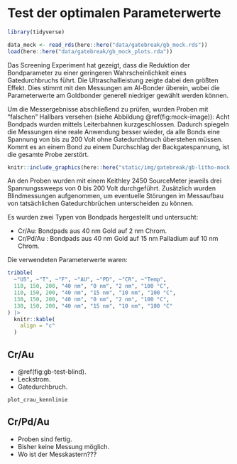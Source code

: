 # Test der optimalen Parameterwerte {#gb-mock}

```r
library(tidyverse)
```

```r
data_mock <- read_rds(here::here("data/gatebreak/gb_mock.rds"))
load(here::here("data/gatebreak/gb_mock_plots.rda"))
```

Das Screening Experiment hat gezeigt, dass die Reduktion der Bondparameter zu einer geringeren Wahrscheinlichkeit eines Gatedurchbruchs führt. 
Die Ultraschallleistung zeigte dabei den größten Effekt. 
Dies stimmt mit den Messungen am Al-Bonder überein, wobei die Parameterwerte am Goldbonder generell niedriger gewählt werden können.

Um die Messergebnisse abschließend zu prüfen, wurden Proben mit "falschen" Hallbars versehen (siehe Abbildung \@ref(fig:mock-image)): 
Acht Bondpads wurden mittels Leiterbahnen kurzgeschlossen. 
Dadurch spiegeln die Messungen eine reale Anwendung besser wieder, da alle Bonds eine Spannung von bis zu 200 Volt ohne Gatedurchbruch überstehen müssen. 
Kommt es an einem Bond zu einem Durchschlag der Backgatespannung, ist die gesamte Probe zerstört. 

```r
knitr::include_graphics(here::here("static/img/gatebreak/gb-litho-mock.png"))
```

An den Proben wurden mit einem Keithley 2450 SourceMeter jeweils drei Spannungssweeps von 0 bis 200 Volt durchgeführt. 
Zusätzlich wurden Blindmessungen aufgenommen, um eventuelle Störungen im Messaufbau von tatsächlichen Gatedurchbrüchen unterscheiden zu können. 

Es wurden zwei Typen von Bondpads hergestellt und untersucht: 

  - Cr/Au:        Bondpads aus 40 nm Gold auf 2 nm Chrom.
  - Cr/Pd/Au :    Bondpads aus 40 nm Gold auf 15 nm Palladium auf 10 nm Chrom.

Die verwendeten Parameterwerte waren: 

```r
tribble(
  ~"US", ~"T", ~"F", ~"AU", ~"PD", ~"CR", ~"Temp",
  110, 150, 200, "40 nm", "0 nm", "2 nm", "100 °C",
  110, 150, 200, "40 nm", "15 nm", "10 nm", "100 °C",
  130, 150, 200, "40 nm", "0 nm", "2 nm", "100 °C",
  130, 150, 200, "40 nm", "15 nm", "10 nm", "100 °C"
) |> 
  knitr::kable(
    align = "c"
  )
```

## Cr/Au {#cr-au}

- \@ref(fig:gb-test-blind).
- Leckstrom.
- Gatedurchbruch. 

```r
plot_crau_kennlinie
```

## Cr/Pd/Au

- Proben sind fertig.
- Bisher keine Messung möglich. 
- Wo ist der Messkastern???
